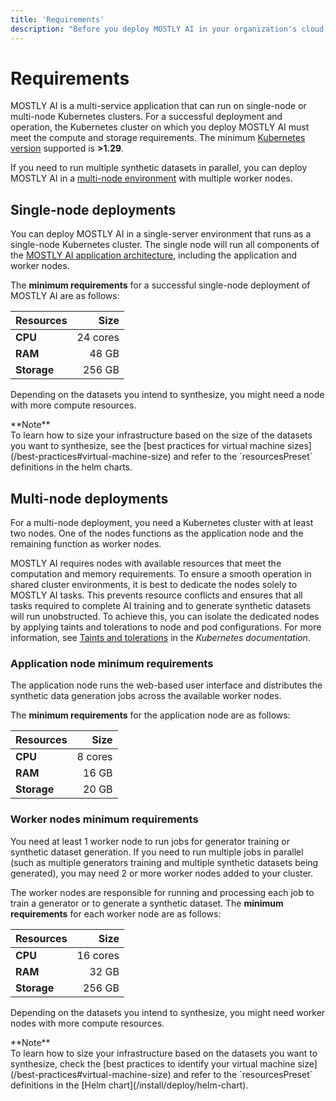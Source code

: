 ```yaml
---
title: 'Requirements'
description: "Before you deploy MOSTLY AI in your organization's cloud, make sure that your environment meets the requirements."
---
```



# Requirements

MOSTLY AI is a multi-service application that can run on single-node or multi-node Kubernetes clusters. For a successful deployment and operation, the Kubernetes cluster on which you deploy MOSTLY AI must meet the compute and storage requirements. The minimum [Kubernetes version](https://kubernetes.io/releases/) supported is **>1.29**.

If you need to run multiple synthetic datasets in parallel, you can deploy MOSTLY AI in a [multi-node environment](#multi-node-deployments) with multiple worker nodes.

## Single-node deployments

You can deploy MOSTLY AI in a single-server environment that runs as a single-node Kubernetes cluster. The single node will run all components of the [MOSTLY AI application architecture](architecture), including the application and worker nodes.

The **minimum requirements** for a successful single-node deployment of MOSTLY AI are as follows:

| Resources   |     Size |
| ----------- | -------: |
| **CPU**     | 24 cores |
| **RAM**     |    48 GB |
| **Storage** |   256 GB |

Depending on the datasets you intend to synthesize, you might need a node with more compute resources.

<Callout type="info">
  **Note**
  <br />
  To learn how to size your infrastructure based on the size of the datasets you want to synthesize, see the [best practices for virtual machine sizes](/best-practices#virtual-machine-size) and refer to the `resourcesPreset` definitions in the helm charts.
</Callout>

## Multi-node deployments

For a multi-node deployment, you need a Kubernetes cluster with at least two nodes. One of the nodes functions as the application node and the remaining function as worker nodes.

MOSTLY AI requires nodes with available resources that meet the computation and memory requirements. To ensure a smooth operation in shared cluster environments, it is best to dedicate the nodes solely to MOSTLY AI tasks. This prevents resource conflicts and ensures that all tasks required to complete AI training and to generate synthetic datasets will run unobstructed. To achieve this, you can isolate the dedicated nodes by applying taints and tolerations to node and pod configurations. For more information, see [Taints and tolerations](https://kubernetes.io/docs/concepts/scheduling-eviction/taint-and-toleration/) in the _Kubernetes documentation_.

### Application node minimum requirements

The application node runs the web-based user interface and distributes the synthetic data generation jobs across the available worker nodes.

The **minimum requirements** for the application node are as follows:

| Resources   |    Size |
| ----------- | ------: |
| **CPU**     | 8 cores |
| **RAM**     |   16 GB |
| **Storage** |   20 GB |

### Worker nodes minimum requirements

You need at least 1 worker node to run jobs for generator training or synthetic dataset generation. If you need to run multiple jobs in parallel (such as multiple generators training and multiple synthetic datasets being generated), you may need 2 or more worker nodes added to your cluster.

The worker nodes are responsible for running and processing each job to train a generator or to generate a synthetic dataset. The **minimum requirements** for each worker node are as follows:

| Resources   |     Size |
| ----------- | -------: |
| **CPU**     | 16 cores |
| **RAM**     |    32 GB |
| **Storage** |   256 GB |

Depending on the datasets you intend to synthesize, you might need worker nodes with more compute resources.

<Callout type="info">
  **Note**
  <br />
  To learn how to size your infrastructure based on the datasets you want to synthesize, check the [best practices to identify your virtual machine size](/best-practices#virtual-machine-size) and refer to the `resourcesPreset` definitions in the [Helm chart](/install/deploy/helm-chart).
</Callout>
